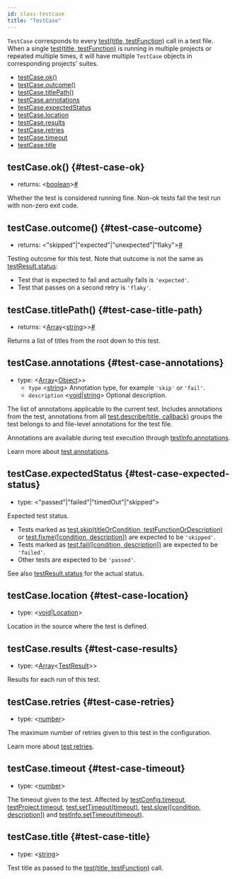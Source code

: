 ```yaml
---
id: class-testcase
title: "TestCase"
---
```


`TestCase` corresponds to every [test(title, testFunction)](./api/class-test.mdx#test-call) call in a test file. When a single [test(title, testFunction)](./api/class-test.mdx#test-call) is running in multiple projects or repeated multiple times, it will have multiple `TestCase` objects in corresponding projects' suites.


- [testCase.ok()](./api/class-testcase.mdx#test-case-ok)
- [testCase.outcome()](./api/class-testcase.mdx#test-case-outcome)
- [testCase.titlePath()](./api/class-testcase.mdx#test-case-title-path)
- [testCase.annotations](./api/class-testcase.mdx#test-case-annotations)
- [testCase.expectedStatus](./api/class-testcase.mdx#test-case-expected-status)
- [testCase.location](./api/class-testcase.mdx#test-case-location)
- [testCase.results](./api/class-testcase.mdx#test-case-results)
- [testCase.retries](./api/class-testcase.mdx#test-case-retries)
- [testCase.timeout](./api/class-testcase.mdx#test-case-timeout)
- [testCase.title](./api/class-testcase.mdx#test-case-title)

## testCase.ok() {#test-case-ok}
- returns:<a aria-hidden="true" tabindex="-1" class="list-anchor-link" id="test-case-ok-return"/> &#60;[boolean]&#62;<a href="#test-case-ok-return" class="list-anchor">#</a>

Whether the test is considered running fine. Non-ok tests fail the test run with non-zero exit code.

## testCase.outcome() {#test-case-outcome}
- returns:<a aria-hidden="true" tabindex="-1" class="list-anchor-link" id="test-case-outcome-return"/> &#60;"skipped"|"expected"|"unexpected"|"flaky"&#62;<a href="#test-case-outcome-return" class="list-anchor">#</a>

Testing outcome for this test. Note that outcome is not the same as [testResult.status](./api/class-testresult.mdx#test-result-status):
* Test that is expected to fail and actually fails is `'expected'`.
* Test that passes on a second retry is `'flaky'`.

## testCase.titlePath() {#test-case-title-path}
- returns:<a aria-hidden="true" tabindex="-1" class="list-anchor-link" id="test-case-title-path-return"/> &#60;[Array]<[string]>&#62;<a href="#test-case-title-path-return" class="list-anchor">#</a>

Returns a list of titles from the root down to this test.

## testCase.annotations {#test-case-annotations}
- type: &#60;[Array]<[Object]>&#62;
  - `type` &#60;[string]&#62; Annotation type, for example `'skip'` or `'fail'`.
  - `description` &#60;[void]|[string]&#62; Optional description.

The list of annotations applicable to the current test. Includes annotations from the test, annotations from all [test.describe(title, callback)](./api/class-test.mdx#test-describe) groups the test belongs to and file-level annotations for the test file.

Annotations are available during test execution through [testInfo.annotations](./api/class-testinfo.mdx#test-info-annotations).

Learn more about [test annotations](./test-annotations.mdx).

## testCase.expectedStatus {#test-case-expected-status}
- type: &#60;"passed"|"failed"|"timedOut"|"skipped"&#62;

Expected test status.
* Tests marked as [test.skip(titleOrCondition, testFunctionOrDescription)](./api/class-test.mdx#test-skip) or [test.fixme([condition, description])](./api/class-test.mdx#test-fixme) are expected to be `'skipped'`.
* Tests marked as [test.fail([condition, description])](./api/class-test.mdx#test-fail) are expected to be `'failed'`.
* Other tests are expected to be `'passed'`.

See also [testResult.status](./api/class-testresult.mdx#test-result-status) for the actual status.

## testCase.location {#test-case-location}
- type: &#60;[void]|[Location]&#62;

Location in the source where the test is defined.

## testCase.results {#test-case-results}
- type: &#60;[Array]<[TestResult]>&#62;

Results for each run of this test.

## testCase.retries {#test-case-retries}
- type: &#60;[number]&#62;

The maximum number of retries given to this test in the configuration.

Learn more about [test retries](./test-retries.mdx).

## testCase.timeout {#test-case-timeout}
- type: &#60;[number]&#62;

The timeout given to the test. Affected by [testConfig.timeout](./api/class-testconfig.mdx#test-config-timeout), [testProject.timeout](./api/class-testproject.mdx#test-project-timeout), [test.setTimeout(timeout)](./api/class-test.mdx#test-set-timeout), [test.slow([condition, description])](./api/class-test.mdx#test-slow) and [testInfo.setTimeout(timeout)](./api/class-testinfo.mdx#test-info-set-timeout).

## testCase.title {#test-case-title}
- type: &#60;[string]&#62;

Test title as passed to the [test(title, testFunction)](./api/class-test.mdx#test-call) call.

[Accessibility]: ./api/class-accessibility.mdx "Accessibility"
[Android]: ./api/class-android.mdx "Android"
[AndroidDevice]: ./api/class-androiddevice.mdx "AndroidDevice"
[AndroidInput]: ./api/class-androidinput.mdx "AndroidInput"
[AndroidSocket]: ./api/class-androidsocket.mdx "AndroidSocket"
[AndroidWebView]: ./api/class-androidwebview.mdx "AndroidWebView"
[Browser]: ./api/class-browser.mdx "Browser"
[BrowserContext]: ./api/class-browsercontext.mdx "BrowserContext"
[BrowserServer]: ./api/class-browserserver.mdx "BrowserServer"
[BrowserType]: ./api/class-browsertype.mdx "BrowserType"
[CDPSession]: ./api/class-cdpsession.mdx "CDPSession"
[ConsoleMessage]: ./api/class-consolemessage.mdx "ConsoleMessage"
[Coverage]: ./api/class-coverage.mdx "Coverage"
[Dialog]: ./api/class-dialog.mdx "Dialog"
[Download]: ./api/class-download.mdx "Download"
[Electron]: ./api/class-electron.mdx "Electron"
[ElectronApplication]: ./api/class-electronapplication.mdx "ElectronApplication"
[ElementHandle]: ./api/class-elementhandle.mdx "ElementHandle"
[FileChooser]: ./api/class-filechooser.mdx "FileChooser"
[Frame]: ./api/class-frame.mdx "Frame"
[JSHandle]: ./api/class-jshandle.mdx "JSHandle"
[Keyboard]: ./api/class-keyboard.mdx "Keyboard"
[Locator]: ./api/class-locator.mdx "Locator"
[Logger]: ./api/class-logger.mdx "Logger"
[Mouse]: ./api/class-mouse.mdx "Mouse"
[Page]: ./api/class-page.mdx "Page"
[Playwright]: ./api/class-playwright.mdx "Playwright"
[Request]: ./api/class-request.mdx "Request"
[Response]: ./api/class-response.mdx "Response"
[Route]: ./api/class-route.mdx "Route"
[Selectors]: ./api/class-selectors.mdx "Selectors"
[TimeoutError]: ./api/class-timeouterror.mdx "TimeoutError"
[Touchscreen]: ./api/class-touchscreen.mdx "Touchscreen"
[Tracing]: ./api/class-tracing.mdx "Tracing"
[Video]: ./api/class-video.mdx "Video"
[WebSocket]: ./api/class-websocket.mdx "WebSocket"
[Worker]: ./api/class-worker.mdx "Worker"
[Fixtures]: ./api/class-fixtures.mdx "Fixtures"
[Test]: ./api/class-test.mdx "Test"
[TestConfig]: ./api/class-testconfig.mdx "TestConfig"
[TestError]: ./api/class-testerror.mdx "TestError"
[TestInfo]: ./api/class-testinfo.mdx "TestInfo"
[TestProject]: ./api/class-testproject.mdx "TestProject"
[WorkerInfo]: ./api/class-workerinfo.mdx "WorkerInfo"
[Location]: ./api/class-location.mdx "Location"
[Reporter]: ./api/class-reporter.mdx "Reporter"
[Suite]: ./api/class-suite.mdx "Suite"
[TestCase]: ./api/class-testcase.mdx "TestCase"
[TestResult]: ./api/class-testresult.mdx "TestResult"
[TestStep]: ./api/class-teststep.mdx "TestStep"
[Element]: https://developer.mozilla.org/en-US/docs/Web/API/element "Element"
[EvaluationArgument]: ./core-concepts.mdx#evaluation-argument "EvaluationArgument"
[Promise]: https://developer.mozilla.org/en-US/docs/Web/JavaScript/Reference/Global_Objects/Promise "Promise"
[iterator]: https://developer.mozilla.org/en-US/docs/Web/JavaScript/Reference/Iteration_protocols "Iterator"
[origin]: https://developer.mozilla.org/en-US/docs/Glossary/Origin "Origin"
[selector]: https://developer.mozilla.org/en-US/docs/Web/CSS/CSS_Selectors "selector"
[Serializable]: https://developer.mozilla.org/en-US/docs/Web/JavaScript/Reference/Global_Objects/JSON/stringify#Description "Serializable"
[UIEvent.detail]: https://developer.mozilla.org/en-US/docs/Web/API/UIEvent/detail "UIEvent.detail"
[UnixTime]: https://en.wikipedia.org/wiki/Unix_time "Unix Time"
[xpath]: https://developer.mozilla.org/en-US/docs/Web/XPath "xpath"

[Array]: https://developer.mozilla.org/en-US/docs/Web/JavaScript/Reference/Global_Objects/Array "Array"
[boolean]: https://developer.mozilla.org/en-US/docs/Web/JavaScript/Data_structures#Boolean_type "Boolean"
[Buffer]: https://nodejs.org/api/buffer.html#buffer_class_buffer "Buffer"
[ChildProcess]: https://nodejs.org/api/child_process.html "ChildProcess"
[Error]: https://nodejs.org/api/errors.html#errors_class_error "Error"
[EventEmitter]: https://nodejs.org/api/events.html#events_class_eventemitter "EventEmitter"
[function]: https://developer.mozilla.org/en-US/docs/Web/JavaScript/Reference/Global_Objects/Function "Function"
[Map]: https://developer.mozilla.org/en-US/docs/Web/JavaScript/Reference/Global_Objects/Map "Map"
[null]: https://developer.mozilla.org/en-US/docs/Web/JavaScript/Reference/Global_Objects/null "null"
[number]: https://developer.mozilla.org/en-US/docs/Web/JavaScript/Data_structures#Number_type "Number"
[Object]: https://developer.mozilla.org/en-US/docs/Web/JavaScript/Reference/Global_Objects/Object "Object"
[Promise]: https://developer.mozilla.org/en-US/docs/Web/JavaScript/Reference/Global_Objects/Promise "Promise"
[Readable]: https://nodejs.org/api/stream.html#stream_class_stream_readable "Readable"
[RegExp]: https://developer.mozilla.org/en-US/docs/Web/JavaScript/Reference/Global_Objects/RegExp "RegExp"
[string]: https://developer.mozilla.org/en-US/docs/Web/JavaScript/Data_structures#String_type "string"
[void]: https://developer.mozilla.org/en-US/docs/Web/JavaScript/Reference/Global_Objects/undefined "void"
[URL]: https://nodejs.org/api/url.html "URL"

[all available image tags]: https://mcr.microsoft.com/v2/playwright/tags/list "all available image tags"
[Docker Hub]: https://hub.docker.com/_/microsoft-playwright "Docker Hub"
[Dockerfile.focal]: https://github.com/microsoft/playwright/blob/master/utils/docker/Dockerfile.focal "Dockerfile.focal"
